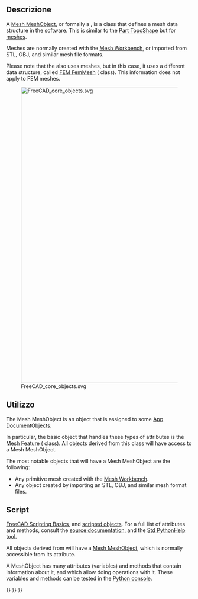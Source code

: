 <languages/>

<span id="Description"></span>
==Descrizione==

A [[Mesh_MeshObject|Mesh MeshObject]], or formally a {{incode|Mesh::MeshObject}}, is a class that defines a mesh data structure in the software. This is similar to the [[Part_TopoShape|Part TopoShape]] but for [[Mesh|meshes]].

Meshes are normally created with the [[Mesh_Workbench|Mesh Workbench]], or imported from STL, OBJ, and similar mesh file formats.

Please note that the {{Button|[[Image:Workbench_FEM.svg|16px]] [[FEM_Workbench|FEM Workbench]]}} also uses meshes, but in this case, it uses a different data structure, called [[FEM_Mesh|FEM FemMesh]] ({{incode|Fem::FemMesh}} class). This information does not apply to FEM meshes.

[[File:FreeCAD_core_objects.svg|800px]]

{{Caption|Simplified diagram of the relationships between the core objects in the program. The {{incode|Mesh::MeshObject}} class is embedded in the {{incode|Mesh::Feature}} object and from there it is propagated to all objects that are derived from it.}}

<span id="Usage"></span>
== Utilizzo ==

The Mesh MeshObject is an object that is assigned to some [[App_DocumentObject|App DocumentObjects]].

In particular, the basic object that handles these types of attributes is the [[Mesh_Feature|Mesh Feature]] ({{incode|Mesh::Feature}} class). All objects derived from this class will have access to a Mesh MeshObject.

The most notable objects that will have a Mesh MeshObject are the following:
* Any primitive mesh created with the [[Mesh_Workbench|Mesh Workbench]].
* Any object created by importing an STL, OBJ, and similar mesh format files.

<span id="Scripting"></span>
== Script ==

{{Emphasis|See also:}} [[FreeCAD_Scripting_Basics|FreeCAD Scripting Basics]], and [[Scripted_objects|scripted objects]]. For a full list of attributes and methods, consult the [[Source_documentation|source documentation]], and the [[Std_PythonHelp|Std PythonHelp]] tool.

All objects derived from {{incode|Mesh::Feature}} will have a [[Mesh_MeshObject|Mesh MeshObject]], which is normally accessible from its {{incode|Mesh}} attribute.

{{Code|code=
import FreeCAD as App

doc = App.newDocument()
obj = App.ActiveDocument.addObject("Mesh::Cube", "Cube")
App.ActiveDocument.recompute()
print(obj.Mesh)
}}

A MeshObject has many attributes (variables) and methods that contain information about it, and which allow doing operations with it. These variables and methods can be tested in the [[Python_console|Python console]].

{{Code|code=
print(obj.Mesh.Area)
print(obj.Mesh.BoundBox)
print(obj.Mesh.CountPoints)
print(obj.Mesh.Volume)

obj.Mesh.copy()
obj.Mesh.countComponents()
obj.Mesh.getEigenSystem()
obj.Mesh.write("my_file.stl")
}}


{{Mesh Tools navi{{#translation:}}}}
{{Document objects navi{{#translation:}}}}
{{Userdocnavi{{#translation:}}}}